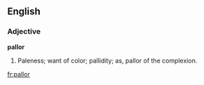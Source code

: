 ==English==

===Adjective===

'''pallor'''

#Paleness; want of color; pallidity; as, pallor of the complexion.

[[fr:pallor]]
